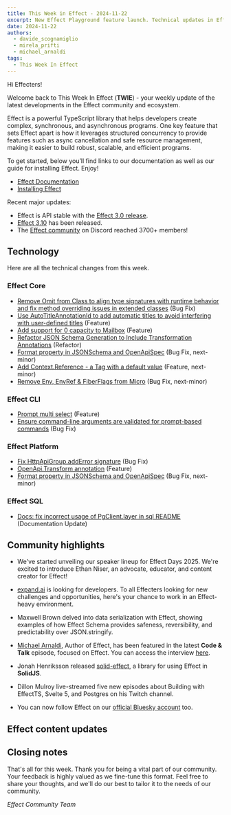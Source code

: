 ```yaml
---
title: This Week in Effect - 2024-11-22
excerpt: New Effect Playground feature launch. Technical updates in Effect. 'Second revision of HTTP API' by Tim Smart
date: 2024-11-22
authors:
  - davide_scognamiglio
  - mirela_prifti
  - michael_arnaldi
tags:
  - This Week In Effect
---
```



Hi Effecters!

Welcome back to This Week In Effect (**TWIE**) - your weekly update of the latest developments in the Effect community and ecosystem.

Effect is a powerful TypeScript library that helps developers create complex, synchronous, and asynchronous programs. One key feature that sets Effect apart is how it leverages structured concurrency to provide features such as async cancellation and safe resource management, making it easier to build robust, scalable, and efficient programs.

To get started, below you’ll find links to our documentation as well as our guide for installing Effect. Enjoy!

- [Effect Documentation](/docs/getting-started/introduction/)
- [Installing Effect](/docs/getting-started/installation/)

Recent major updates:

- Effect is API stable with the [Effect 3.0 release](https://effect.website/blog/effect-3.0).
- [Effect 3.10](https://effect.website/blog/effect-3.10) has been released.
- The [Effect community](https://discord.gg/effect-ts) on Discord reached 3700+ members!

## Technology

Here are all the technical changes from this week.

### Effect Core
- [Remove Omit from Class to align type signatures with runtime behavior and fix method overriding issues in extended classes](https://github.com/Effect-TS/effect/pull/3959) (Bug Fix)
- [Use AutoTitleAnnotationId to add automatic titles to avoid interfering with user-defined titles](https://github.com/Effect-TS/effect/pull/3918) (Feature)
- [Add support for 0 capacity to Mailbox](https://github.com/Effect-TS/effect/pull/3972) (Feature)
- [Refactor JSON Schema Generation to Include Transformation Annotations](https://github.com/Effect-TS/effect/pull/3971) (Refactor)
- [Format property in JSONSchema and OpenApiSpec](https://github.com/Effect-TS/effect/pull/3945) (Bug Fix, next-minor)
- [Add Context.Reference - a Tag with a default value](https://github.com/Effect-TS/effect/pull/3961) (Feature, next-minor)
- [Remove Env, EnvRef & FiberFlags from Micro](https://github.com/Effect-TS/effect/pull/3969) (Bug Fix, next-minor)


### Effect CLI
- [Prompt multi select](https://github.com/Effect-TS/effect/pull/3929) (Feature)
- [Ensure command-line arguments are validated for prompt-based commands](https://github.com/Effect-TS/effect/pull/3976) (Bug Fix)


### Effect Platform
- [Fix HttpApiGroup.addError signature](https://github.com/Effect-TS/effect/pull/3962) (Bug Fix)
- [OpenApi.Transform annotation](https://github.com/Effect-TS/effect/pull/3968) (Feature)
- [Format property in JSONSchema and OpenApiSpec](https://github.com/Effect-TS/effect/pull/3945) (Bug Fix, next-minor)

### Effect SQL
- [Docs: fix incorrect usage of PgClient.layer in sql README](https://github.com/Effect-TS/effect/pull/395) (Documentation Update)


## Community highlights

- We've started unveiling our speaker lineup for Effect Days 2025. We're excited to introduce Ethan Niser, an advocate, educator, and content creator for Effect!
  <Tweet id="1858511454686617823" />

- [expand.ai](https://www.expand.ai) is looking for developers. To all Effecters looking for new challenges and opportunities, here's your chance to work in an Effect-heavy environment.
  <Tweet id="1858674403430854823" />

- Maxwell Brown delved into data serialization with Effect, showing examples of how Effect Schema provides safeness, reversibility, and predictability over JSON.stringify.
  <Tweet id="1858558768985817184" />

- [Michael Arnaldi](https://x.com/MichaelArnaldi), Author of Effect, has been featured in the latest **Code & Talk** episode, focused on Effect. You can access the interview [here](https://www.linkedin.com/events/7263113616420134912/about).
  <Tweet id="1858791916063674450" />

- Jonah Henriksson released [solid-effect](https://github.com/JonahPlusPlus/solid-effect), a library for using Effect in **SolidJS**.

- Dillon Mulroy live-streamed five new episodes about Building with EffectTS, Svelte 5, and Postgres on his Twitch channel.
  <TwitchPlayerNonInteractive video="2301533221" />

- You can now follow Effect on our [official Bluesky account](https://bsky.app/profile/effect-ts.bsky.social) too.

## Effect content updates


## Closing notes

That's all for this week. Thank you for being a vital part of our community. Your feedback is highly valued as we fine-tune this format. Feel free to share your thoughts, and we'll do our best to tailor it to the needs of our community.

_Effect Community Team_
